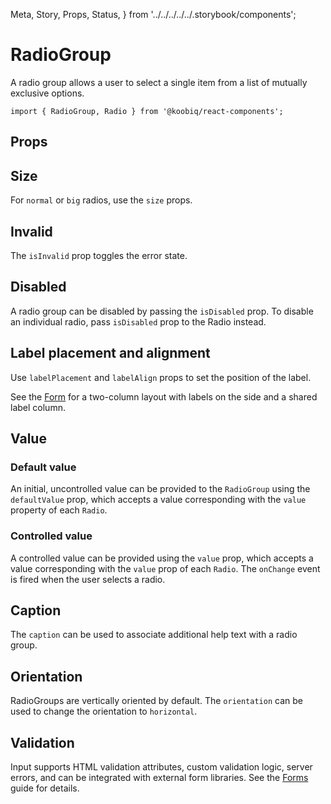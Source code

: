   Meta,
  Story,
  Props,
  Status,
} from '../../../../../.storybook/components';


<Meta of={Stories} />

# RadioGroup

<Status variant="experimental" />

A radio group allows a user to select a single item from a list of mutually exclusive options.

```tsx
import { RadioGroup, Radio } from '@koobiq/react-components';
```

<Story of={Stories.Base} />

## Props

<Props />

## Size

For `normal` or `big` radios, use the `size` props.

<Story of={Stories.Size} />

## Invalid

The `isInvalid` prop toggles the error state.

<Story of={Stories.Invalid} />

## Disabled

A radio group can be disabled by passing the `isDisabled` prop.
To disable an individual radio, pass `isDisabled` prop to the Radio instead.

<Story of={Stories.Disabled} />

## Label placement and alignment

Use `labelPlacement` and `labelAlign` props to set the position of the label.

See the [Form](?path=/docs/components-form--docs#visual-options) for a two-column layout with labels on the side and a shared label column.

<Story of={Stories.LabelPlacementAlignment} />

## Value

### Default value

An initial, uncontrolled value can be provided to the `RadioGroup` using the `defaultValue` prop,
which accepts a value corresponding with the `value` property of each `Radio`.

<Story of={Stories.DefaultValue} />

### Controlled value

A controlled value can be provided using the `value` prop,
which accepts a value corresponding with the `value` prop of each `Radio`.
The `onChange` event is fired when the user selects a radio.

<Story of={Stories.ControlledValue} />

## Caption

The `caption` can be used to associate additional help text with a radio group.

<Story of={Stories.Caption} />

## Orientation

RadioGroups are vertically oriented by default. The `orientation` can be used to change the orientation to `horizontal`.

<Story of={Stories.Orientation} />

## Validation

Input supports HTML validation attributes, custom validation logic, server errors,
and can be integrated with external form libraries. See the [Forms](?path=/docs/forms--docs) guide for details.

<Story of={Stories.Validation} />
